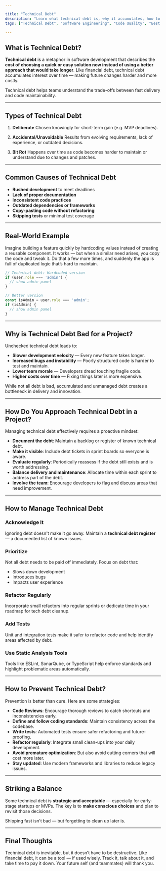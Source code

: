 ```yaml
---

title: "Technical Debt"
description: "Learn what technical debt is, why it accumulates, how to handle it in your project, and how to prevent it from becoming a major issue."
tags: ["Technical Debt", "Software Engineering", "Code Quality", "Best Practices"]

---
```


## What is Technical Debt?

**Technical debt** is a metaphor in software development that describes the **cost of choosing a quick or easy solution now instead of using a better approach that would take longer**. Like financial debt, technical debt accumulates interest over time — making future changes harder and more costly.

<Callout title="Coined by Ward Cunningham">
  Technical debt helps teams understand the trade-offs between fast delivery and code maintainability.
</Callout>

---

## Types of Technical Debt

1. **Deliberate**
   Chosen knowingly for short-term gain (e.g. MVP deadlines).

2. **Accidental/Unavoidable**
   Results from evolving requirements, lack of experience, or outdated decisions.

3. **Bit Rot**
   Happens over time as code becomes harder to maintain or understand due to changes and patches.

---

## Common Causes of Technical Debt

* **Rushed development** to meet deadlines
* **Lack of proper documentation**
* **Inconsistent code practices**
* **Outdated dependencies or frameworks**
* **Copy-pasting code without refactoring**
* **Skipping tests** or minimal test coverage

---

## Real-World Example

Imagine building a feature quickly by hardcoding values instead of creating a reusable component. It works — but when a similar need arises, you copy the code and tweak it. Do that a few more times, and suddenly the app is full of duplicated logic that’s hard to maintain.

```js
// Technical debt: Hardcoded version
if (user.role === 'admin') {
  // show admin panel
}

// Better version
const isAdmin = user.role === 'admin';
if (isAdmin) {
  // show admin panel
}
```

---

## Why is Technical Debt Bad for a Project?

Unchecked technical debt leads to:

* **Slower development velocity** — Every new feature takes longer.
* **Increased bugs and instability** — Poorly structured code is harder to test and maintain.
* **Lower team morale** — Developers dread touching fragile code.
* **Higher costs over time** — Fixing things later is more expensive.

While not all debt is bad, accumulated and unmanaged debt creates a bottleneck in delivery and innovation.

---

## How Do You Approach Technical Debt in a Project?

Managing technical debt effectively requires a proactive mindset:

* **Document the debt**: Maintain a backlog or register of known technical debt.
* **Make it visible**: Include debt tickets in sprint boards so everyone is aware.
* **Evaluate regularly**: Periodically reassess if the debt still exists and is worth addressing.
* **Balance delivery and maintenance**: Allocate time within each sprint to address part of the debt.
* **Involve the team**: Encourage developers to flag and discuss areas that need improvement.

---

## How to Manage Technical Debt

### Acknowledge It

Ignoring debt doesn't make it go away. Maintain a **technical debt register** — a documented list of known issues.

### Prioritize

Not all debt needs to be paid off immediately. Focus on debt that:

* Slows down development
* Introduces bugs
* Impacts user experience

### Refactor Regularly

Incorporate small refactors into regular sprints or dedicate time in your roadmap for tech debt cleanup.

### Add Tests

Unit and integration tests make it safer to refactor code and help identify areas affected by debt.

### Use Static Analysis Tools

Tools like ESLint, SonarQube, or TypeScript help enforce standards and highlight problematic areas automatically.

---

## How to Prevent Technical Debt?

Prevention is better than cure. Here are some strategies:

* **Code Reviews**: Encourage thorough reviews to catch shortcuts and inconsistencies early.
* **Define and follow coding standards**: Maintain consistency across the codebase.
* **Write tests**: Automated tests ensure safer refactoring and future-proofing.
* **Refactor regularly**: Integrate small clean-ups into your daily development.
* **Avoid premature optimization**: But also avoid cutting corners that will cost more later.
* **Stay updated**: Use modern frameworks and libraries to reduce legacy issues.

---

## Striking a Balance

Some technical debt is **strategic and acceptable** — especially for early-stage startups or MVPs. The key is to **make conscious choices** and plan to revisit those decisions.

<Callout>
  Shipping fast isn't bad — but forgetting to clean up later is.
</Callout>

---

## Final Thoughts

Technical debt is inevitable, but it doesn’t have to be destructive. Like financial debt, it can be a tool — if used wisely. Track it, talk about it, and take time to pay it down. Your future self (and teammates) will thank you.